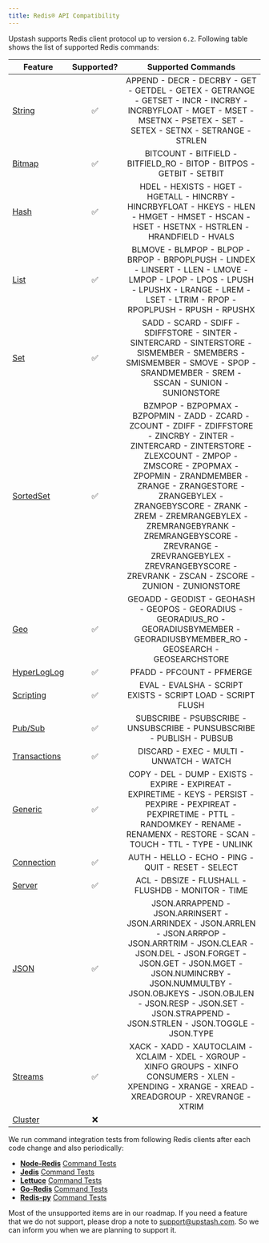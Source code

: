 ```yaml
---
title: Redis® API Compatibility
---
```


Upstash supports Redis client protocol up to version `6.2`. Following table
shows the list of supported Redis commands:

| Feature                                                       | Supported? |                                                                                                                                                                                                  Supported Commands                                                                                                                                                                                                  |
| ------------------------------------------------------------- | :--------: | :------------------------------------------------------------------------------------------------------------------------------------------------------------------------------------------------------------------------------------------------------------------------------------------------------------------------------------------------------------------------------------------------------------------: |
| [String](https://redis.io/commands/?group=string)             |     ✅     |                                                                                                                      APPEND - DECR - DECRBY - GET - GETDEL - GETEX - GETRANGE - GETSET - INCR - INCRBY - INCRBYFLOAT - MGET - MSET - MSETNX - PSETEX - SET - SETEX - SETNX - SETRANGE - STRLEN                                                                                                                       |
| [Bitmap](https://redis.io/commands/?group=bitmap)             |     ✅     |                                                                                                                                                                         BITCOUNT - BITFIELD - BITFIELD_RO - BITOP - BITPOS - GETBIT - SETBIT                                                                                                                                                                         |
| [Hash](https://redis.io/commands/?group=hash)                 |     ✅     |                                                                                                                                    HDEL - HEXISTS - HGET - HGETALL - HINCRBY - HINCRBYFLOAT - HKEYS - HLEN - HMGET - HMSET - HSCAN - HSET - HSETNX - HSTRLEN - HRANDFIELD - HVALS                                                                                                                                    |
| [List](https://redis.io/commands/?group=list)                 |     ✅     |                                                                                                               BLMOVE - BLMPOP - BLPOP - BRPOP - BRPOPLPUSH - LINDEX - LINSERT - LLEN - LMOVE - LMPOP - LPOP - LPOS - LPUSH - LPUSHX - LRANGE - LREM - LSET - LTRIM - RPOP - RPOPLPUSH - RPUSH - RPUSHX                                                                                                               |
| [Set](https://redis.io/commands/?group=set)                   |     ✅     |                                                                                                                     SADD - SCARD - SDIFF - SDIFFSTORE - SINTER - SINTERCARD - SINTERSTORE - SISMEMBER - SMEMBERS - SMISMEMBER - SMOVE - SPOP - SRANDMEMBER - SREM - SSCAN - SUNION - SUNIONSTORE                                                                                                                     |
| [SortedSet](https://redis.io/commands/?group=sorted_set)      |     ✅     | BZMPOP - BZPOPMAX - BZPOPMIN - ZADD - ZCARD - ZCOUNT - ZDIFF - ZDIFFSTORE - ZINCRBY - ZINTER - ZINTERCARD - ZINTERSTORE - ZLEXCOUNT - ZMPOP - ZMSCORE - ZPOPMAX - ZPOPMIN - ZRANDMEMBER - ZRANGE - ZRANGESTORE - ZRANGEBYLEX - ZRANGEBYSCORE - ZRANK - ZREM - ZREMRANGEBYLEX - ZREMRANGEBYRANK - ZREMRANGEBYSCORE - ZREVRANGE - ZREVRANGEBYLEX - ZREVRANGEBYSCORE - ZREVRANK - ZSCAN - ZSCORE - ZUNION - ZUNIONSTORE |
| [Geo](https://redis.io/commands/?group=geo)                   |     ✅     |                                                                                                                                        GEOADD - GEODIST - GEOHASH - GEOPOS - GEORADIUS - GEORADIUS_RO - GEORADIUSBYMEMBER - GEORADIUSBYMEMBER_RO - GEOSEARCH - GEOSEARCHSTORE                                                                                                                                        |
| [HyperLogLog](https://redis.io/commands/?group=hyperloglog)   |     ✅     |                                                                                                                                                                                              PFADD - PFCOUNT - PFMERGE                                                                                                                                                                                               |
| [Scripting](https://redis.io/commands/?group=scripting)       |     ✅     |                                                                                                                                                                             EVAL - EVALSHA - SCRIPT EXISTS - SCRIPT LOAD - SCRIPT FLUSH                                                                                                                                                                              |
| [Pub/Sub](https://redis.io/commands/?group=pubsub)            |     ✅     |                                                                                                                                                                        SUBSCRIBE - PSUBSCRIBE - UNSUBSCRIBE - PUNSUBSCRIBE - PUBLISH - PUBSUB                                                                                                                                                                        |
| [Transactions](https://redis.io/commands/?group=transactions) |     ✅     |                                                                                                                                                                                       DISCARD - EXEC - MULTI - UNWATCH - WATCH                                                                                                                                                                                       |
| [Generic](https://redis.io/commands/?group=generic)           |     ✅     |                                                                                                        COPY - DEL - DUMP - EXISTS - EXPIRE - EXPIREAT - EXPIRETIME - KEYS - PERSIST - PEXPIRE - PEXPIREAT - PEXPIRETIME - PTTL - RANDOMKEY - RENAME - RENAMENX - RESTORE - SCAN - TOUCH - TTL - TYPE - UNLINK                                                                                                        |
| [Connection](https://redis.io/commands/?group=connection)     |     ✅     |                                                                                                                                                                                  AUTH - HELLO - ECHO - PING - QUIT - RESET - SELECT                                                                                                                                                                                  |
| [Server](https://redis.io/commands/?group=server)             |     ✅     |                                                                                                                                                                                  ACL - DBSIZE - FLUSHALL - FLUSHDB - MONITOR - TIME                                                                                                                                                                                  |
| [JSON](https://redis.io/commands/?group=json)                 |     ✅     |                                                        JSON.ARRAPPEND - JSON.ARRINSERT - JSON.ARRINDEX - JSON.ARRLEN - JSON.ARRPOP - JSON.ARRTRIM - JSON.CLEAR - JSON.DEL - JSON.FORGET - JSON.GET - JSON.MGET - JSON.NUMINCRBY - JSON.NUMMULTBY - JSON.OBJKEYS - JSON.OBJLEN - JSON.RESP - JSON.SET - JSON.STRAPPEND - JSON.STRLEN - JSON.TOGGLE - JSON.TYPE                                                        |
| [Streams](https://redis.io/commands/?group=stream)            |     ✅     |                                                                                                                                XACK - XADD - XAUTOCLAIM - XCLAIM - XDEL - XGROUP - XINFO GROUPS - XINFO CONSUMERS - XLEN - XPENDING - XRANGE - XREAD - XREADGROUP - XREVRANGE - XTRIM                                                                                                                                |
| [Cluster](https://redis.io/commands#cluster)                  |     ❌     |                                                                                                                                                                                                                                                                                                                                                                                                                      |

We run command integration tests from following Redis clients after each code
change and also periodically:

- **[Node-Redis](https://github.com/redis/node-redis)**
  [Command Tests](https://github.com/redis/node-redis/tree/v3.1.2/test/commands)
- **[Jedis](https://github.com/redis/jedis)**
  [Command Tests](https://github.com/redis/jedis/tree/v4.1.1/src/test/java/redis/clients/jedis/commands)
- **[Lettuce](https://github.com/lettuce-io/lettuce-core)**
  [Command Tests](https://github.com/lettuce-io/lettuce-core/tree/6.1.6.RELEASE/src/test/java/io/lettuce/core/commands)
- **[Go-Redis](https://github.com/go-redis/redis)**
  [Command Tests](https://github.com/go-redis/redis/blob/master/commands_test.go)
- **[Redis-py](https://github.com/redis/redis-py)**
  [Command Tests](https://github.com/redis/redis-py/tree/v4.4.0/tests)

Most of the unsupported items are in our roadmap. If you need a feature that we
do not support, please drop a note to
[support@upstash.com](mailto:support@upstash.com). So we can inform you when we
are planning to support it.
